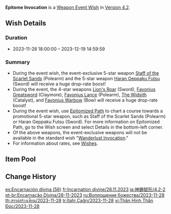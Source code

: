 {{Wish
|name              = Epitome Invocation 2023-11-28
|image             = Epitome Invocation 2023-11-28.png
|type              = Weapon Event
|duration          = event
|time_start        = 2023-11-28 18:00:00
|time_end          = 2023-12-19 14:59:59
|link              = https://genshin.hoyoverse.com/en/news/detail/113745
|preceding         = Epitome Invocation/2023-11-08
|alongside         = Twilight Arbiter/2023-11-28
|alongside2        = Azure Excursion/2023-11-28
|succeeding        = Epitome Invocation/2023-12-20
}}
'''Epitome Invocation''' is a [[Weapon Event Wish]] in [[Version 4.2]].

==Wish Details==
===Duration===
* 2023-11-28 18:00:00 &ndash; 2023-12-19 14:59:59

===Summary===
* During the event wish, the event-exclusive 5-star weapon [[Staff of the Scarlet Sands]] (Polearm) and the 5-star weapon [[Haran Geppaku Futsu]] (Sword) will receive a huge drop-rate boost!
* During the event, the 4-star weapons [[Lion's Roar]] (Sword), [[Favonius Greatsword]] (Claymore), [[Favonius Lance]] (Polearm), [[The Widsith]] (Catalyst), and [[Favonius Warbow]] (Bow)  will receive a huge drop-rate boost!
* During the event wish, use [[Epitomized Path]] to chart a course towards a promotional 5-star weapon, such as Staff of the Scarlet Sands (Polearm) or Haran Geppaku Futsu (Sword). For more information on Epitomized Path, go to the Wish screen and select Details in the bottom-left corner.
* Of the above weapons, the event-exclusive weapons will not be available in the standard wish "[[Wanderlust Invocation]]."
* For information about rates, see [[Wish]]es.

==Item Pool==
{{Wish Pool
|weapon_5_F    = Staff of the Scarlet Sands; Haran Geppaku Futsu
|weapon_4_F    = Lion's Roar; Favonius Greatsword; Favonius Lance; The Widsith; Favonius Warbow
|character_4   = Barbara; Beidou; Bennett; Candace; Chongyun; Collei; Diona; Dori; Faruzan; Fischl; Gorou; Kaveh; Kirara; Kujou Sara; Kuki Shinobu; Layla; Mika; Ningguang; Noelle; Razor; Rosaria; Sayu; Shikanoin Heizou; Sucrose; Thoma; Xiangling; Xingqiu; Xinyan; Yanfei; Yaoyao; Yun Jin
|weapon_5      = Amos' Bow; Aquila Favonia; Lost Prayer to the Sacred Winds; Primordial Jade Winged-Spear; Skyward Atlas; Skyward Blade; Skyward Harp; Skyward Pride; Skyward Spine; Wolf's Gravestone
|weapon_4      = Dragon's Bane; Eye of Perception; Favonius Codex; Favonius Sword; Rainslasher; Rust; Sacrificial Bow; Sacrificial Fragments; Sacrificial Greatsword; Sacrificial Sword; The Bell; The Flute; The Stringless
|weapon_3      = Black Tassel; Bloodtainted Greatsword; Cool Steel; Debate Club; Emerald Orb; Ferrous Shadow; Harbinger of Dawn; Magic Guide; Raven Bow; Sharpshooter's Oath; Skyrider Sword; Slingshot; Thrilling Tales of Dragon Slayers
}}

==Change History==
{{Change History|4.2}}

[[es:Encarnación divina (56)]]
[[fr:Incarnation divine/28.11.2023]]
[[ja:神鋳賦形/4.2-2]]
[[pt-br:Encarnação Divina/28-11-2023]]
[[ru:Воплощение божества/2023-11-28]]
[[th:สรรค์สร้างเซียน/2023-11-28]]
[[tr:İlahi Çağrı/2023-11-28]]
[[vi:Thân Hình Thần Đúc/2023-11-28]]